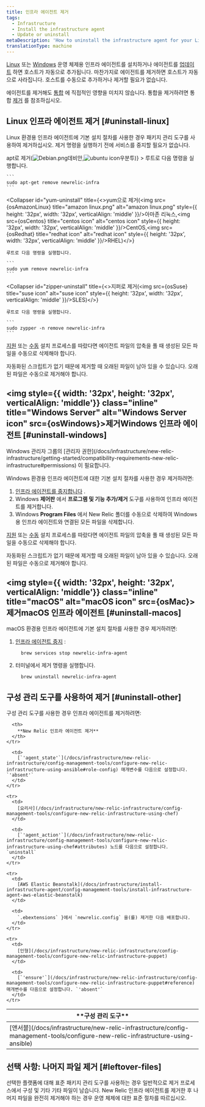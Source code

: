 ```yaml
---
title: 인프라 에이전트 제거
tags:
  - Infrastructure
  - Install the infrastructure agent
  - Update or uninstall
metaDescription: 'How to uninstall the infrastructure agent for your Linux or Windows operating system, as well as any infrastructure integrations.'
translationType: machine
---
```










[Linux](/docs/infrastructure/new-relic-infrastructure/installation/install-infrastructure-linux) 또는 [Windows](/docs/infrastructure/new-relic-infrastructure/installation/install-infrastructure-windows-server) 운영 체제용 인프라 에이전트를 설치하거나 에이전트를 [업데이트](/docs/infrastructure/new-relic-infrastructure/installation/update-infrastructure-agent) 하면 호스트가 자동으로 추가됩니다. 마찬가지로 에이전트를 제거하면 호스트가 자동으로 사라집니다. 호스트를 수동으로 추가하거나 제거할 필요가 없습니다.

에이전트를 제거해도 [통합](/docs/infrastructure/infrastructure-integrations/getting-started/connect-aws-integrations-infrastructure) 에 직접적인 영향을 미치지 않습니다. 통합을 제거하려면 통합 [제거](/docs/infrastructure/install-configure-infrastructure/update-or-uninstall/uninstall-integrations) 를 참조하십시오.

## Linux 인프라 에이전트 제거 [#uninstall-linux]

Linux 환경용 인프라 에이전트에 기본 설치 절차를 사용한 경우 패키지 관리 도구를 사용하여 제거하십시오. 제거 명령을 실행하기 전에 서비스를 중지할 필요가 없습니다.

<CollapserGroup>
  <Collapser
    id="apt-uninstall"
    title={<>apt로 제거(<img src={osDebian} title="Debian icon" alt="Debian.png" style={{ height: '32px', width: '32px', verticalAlign: 'middle' }}/>데비안,<img src={osUbuntu} title="ubuntu icon" alt="ubuntu icon" style={{ height: '32px', width: '32px', verticalAlign: 'middle' }}/>우분투)</>}
  >
    루트로 다음 명령을 실행합니다.

    ```
    sudo apt-get remove newrelic-infra
    ```
  </Collapser>

  <Collapser
    id="yum-uninstall"
    title={<>yum으로 제거(<img src={osAmazonLinux} title="amazon linux.png" alt="amazon linux.png" style={{ height: '32px', width: '32px', verticalAlign: 'middle' }}/>아마존 리눅스,<img src={osCentos} title="centos icon" alt="centos icon" style={{ height: '32px', width: '32px', verticalAlign: 'middle' }}/>CentOS,<img src={osRedhat} title="redhat icon" alt="redhat icon" style={{ height: '32px', width: '32px', verticalAlign: 'middle' }}/>RHEL)</>}
  >
    루트로 다음 명령을 실행합니다.

    ```
    sudo yum remove newrelic-infra
    ```
  </Collapser>

  <Collapser
    id="zipper-uninstall"
    title={<>지퍼로 제거(<img src={osSuse} title="suse icon" alt="suse icon" style={{ height: '32px', width: '32px', verticalAlign: 'middle' }}/>SLES)</>}
  >
    루트로 다음 명령을 실행합니다.

    ```
    sudo zypper -n remove newrelic-infra
    ```
  </Collapser>
</CollapserGroup>

[지원](/docs/infrastructure/install-configure-infrastructure/linux-installation/assisted-install-infrastructure-linux) 또는 [수동](/docs/infrastructure/install-configure-infrastructure/linux-installation/manual-install-infrastructure-linux) 설치 프로세스를 따랐다면 에이전트 파일의 압축을 풀 때 생성된 모든 파일을 수동으로 삭제해야 합니다.

<Callout variant="important">
  자동화된 스크립트가 없기 때문에 제거할 때 오래된 파일이 남아 있을 수 있습니다. 오래된 파일은 수동으로 제거해야 합니다.
</Callout>

## <img style={{ width: '32px', height: '32px', verticalAlign: 'middle'}} class="inline" title="Windows Server" alt="Windows Server icon" src={osWindows}>제거</img>Windows 인프라 에이전트 [#uninstall-windows]

<Callout variant="tip">
  Windows 관리자 그룹의 [관리자 권한](/docs/infrastructure/new-relic-infrastructure/getting-started/compatibility-requirements-new-relic-infrastructure#permissions) 이 필요합니다.
</Callout>

Windows 환경용 인프라 에이전트에 대한 기본 설치 절차를 사용한 경우 제거하려면:

1. [인프라 에이전트를 중지합니다](/docs/infrastructure/new-relic-infrastructure/configuration/start-stop-restart-check-infrastructure-agent-status#windows) .
2. Windows **제어판** 에서 **프로그램 및 기능 추가/제거** 도구를 사용하여 인프라 에이전트를 제거합니다.
3. Windows **Program Files** 에서 New Relic 폴더를 수동으로 삭제하여 Windows용 인프라 에이전트와 연결된 모든 파일을 삭제합니다.

[지원](/docs/infrastructure/install-configure-infrastructure/windows-installation/assisted-install-infrastructure-windows) 또는 [수동](/docs/infrastructure/install-configure-infrastructure/windows-installation/manual-install-infrastructure-windows) 설치 프로세스를 따랐다면 에이전트 파일의 압축을 풀 때 생성된 모든 파일을 수동으로 삭제해야 합니다.

<Callout variant="important">
  자동화된 스크립트가 없기 때문에 제거할 때 오래된 파일이 남아 있을 수 있습니다. 오래된 파일은 수동으로 제거해야 합니다.
</Callout>

## <img style={{ width: '32px', height: '32px', verticalAlign: 'middle'}} class="inline" title="macOS" alt="macOS icon" src={osMac}>제거</img>macOS 인프라 에이전트 [#uninstall-macos]

macOS 환경용 인프라 에이전트에 기본 설치 절차를 사용한 경우 제거하려면:

1. [인프라 에이전트 중지](/docs/infrastructure/new-relic-infrastructure/configuration/start-stop-restart-check-infrastructure-agent-status#macOS) :

   ```
     brew services stop newrelic-infra-agent
   ```

2. 터미널에서 제거 명령을 실행합니다.

   ```
     brew uninstall newrelic-infra-agent
   ```

## 구성 관리 도구를 사용하여 제거 [#uninstall-other]

구성 관리 도구를 사용한 경우 인프라 에이전트를 제거하려면:

<table>
  <thead>
    <tr>
      <th style={{ width: "250px" }}>
        **구성 관리 도구**
      </th>

      <th>
        **New Relic 인프라 에이전트 제거**
      </th>
    </tr>
  </thead>

  <tbody>
    <tr>
      <td>
        [앤서블](/docs/infrastructure/new-relic-infrastructure/config-management-tools/configure-new-relic-infrastructure-using-ansible)
      </td>

      <td>
        [`'agent_state'`](/docs/infrastructure/new-relic-infrastructure/config-management-tools/configure-new-relic-infrastructure-using-ansible#role-config) 매개변수를 다음으로 설정합니다. `'absent'`
      </td>
    </tr>

    <tr>
      <td>
        [요리사](/docs/infrastructure/new-relic-infrastructure/config-management-tools/configure-new-relic-infrastructure-using-chef)
      </td>

      <td>
        [`'agent_action'`](/docs/infrastructure/new-relic-infrastructure/config-management-tools/configure-new-relic-infrastructure-using-chef#attributes) 노드를 다음으로 설정합니다. `uninstall`
      </td>
    </tr>

    <tr>
      <td>
        [AWS Elastic Beanstalk](/docs/infrastructure/install-infrastructure-agent/config-management-tools/install-infrastructure-agent-aws-elastic-beanstalk)
      </td>

      <td>
        `.ebextensions` }에서 `newrelic.config` 을(를) 제거한 다음 배포합니다.
      </td>
    </tr>

    <tr>
      <td>
        [인형](/docs/infrastructure/new-relic-infrastructure/config-management-tools/configure-new-relic-infrastructure-puppet)
      </td>

      <td>
        [`'ensure'`](/docs/infrastructure/new-relic-infrastructure/config-management-tools/configure-new-relic-infrastructure-puppet#reference) 매개변수를 다음으로 설정합니다. `'absent'`
      </td>
    </tr>
  </tbody>
</table>

## 선택 사항: 나머지 파일 제거 [#leftover-files]

선택한 플랫폼에 대해 표준 패키지 관리 도구를 사용하는 경우 일반적으로 제거 프로세스에서 구성 및 기타 기타 파일이 남습니다. New Relic 인프라 에이전트를 제거한 후 나머지 파일을 완전히 제거해야 하는 경우 운영 체제에 대한 표준 절차를 따르십시오.